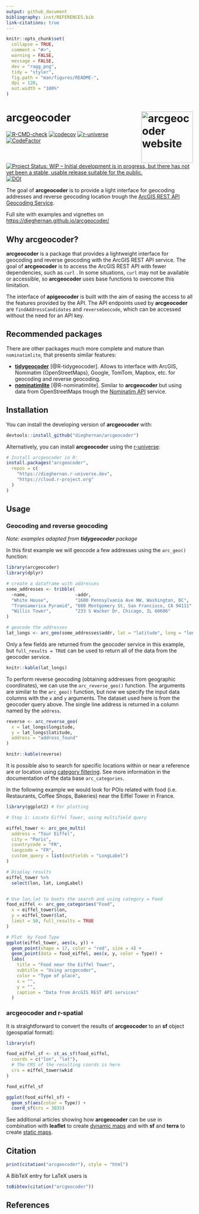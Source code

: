 ```yaml
---
output: github_document
bibliography: inst/REFERENCES.bib
link-citations: true
---
```


<!-- README.md is generated from README.Rmd. Please edit that file -->

```r
knitr::opts_chunk$set(
  collapse = TRUE,
  comment = "#>",
  warning = FALSE,
  message = FALSE,
  dev = "ragg_png",
  tidy = "styler",
  fig.path = "man/figures/README-",
  dpi = 120,
  out.width = "100%"
)
```

# arcgeocoder <a href="https://dieghernan.github.io/arcgeocoder/"><img src="man/figures/logo.png" alt="arcgeocoder website" align="right" height="139"/></a>

<!-- badges: start -->

[![R-CMD-check](https://github.com/dieghernan/arcgeocoder/actions/workflows/check-full.yaml/badge.svg)](https://github.com/dieghernan/arcgeocoder/actions/workflows/check-full.yaml)
[![codecov](https://codecov.io/gh/dieghernan/arcgeocoder/graph/badge.svg)](https://app.codecov.io/gh/dieghernan/arcgeocoder)
[![r-universe](https://dieghernan.r-universe.dev/badges/arcgeocoder)](https://dieghernan.r-universe.dev/arcgeocoder)
[![CodeFactor](https://www.codefactor.io/repository/github/dieghernan/arcgeocoder/badge)](https://www.codefactor.io/repository/github/dieghernan/arcgeocoder)
[![Project Status: WIP -- Initial development is in progress, but there has not
yet been a stable, usable release suitable for the
public.](https://www.repostatus.org/badges/latest/wip.svg)](https://www.repostatus.org/#wip)
[![DOI](https://img.shields.io/badge/DOI-10.5281/zenodo.10495365-blue)](https://doi.org/10.5281/zenodo.10495365)

<!-- badges: end -->

The goal of **arcgeocoder** is to provide a light interface for geocoding
addresses and reverse geocoding location trough the [ArcGIS REST API Geocoding
Service](https://developers.arcgis.com/rest/geocode/api-reference/overview-world-geocoding-service.htm).

Full site with examples and vignettes on
<https://dieghernan.github.io/arcgeocoder/>

## Why **arcgeocoder**?

**arcgeocoder** is a package that provides a lightweight interface for geocoding
and reverse geocoding with the ArcGIS REST API service. The goal of
**arcgeocoder** is to access the ArcGIS REST API with fewer dependencies, such
as `curl` . In some situations, `curl` may not be available or accessible, so
**arcgeocoder** uses base functions to overcome this limitation.

The interface of **apigeocoder** is built with the aim of easing the access to
all the features provided by the API. The API endpoints used by **arcgeocoder**
are `findAddressCandidates` and `reverseGeocode`, which can be accessed without
the need for an API key.

## Recommended packages

There are other packages much more complete and mature than `nominatimlite`,
that presents similar features:

-   [**tidygeocoder**](https://jessecambon.github.io/tidygeocoder/)
    [@R-tidygeocoder]. Allows to interface with ArcGIS, Nominatim
    (OpenStreetMaps), Google, TomTom, Mapbox, etc. for geocoding and reverse
    geocoding.
-   [**nominatimlite**](https://dieghernan.github.io/nominatimlite/)
    [@R-nominatimlite]. Similar to **arcgeocoder** but using data from
    OpenStreetMaps trough the [Nominatim
    API](https://nominatim.org/release-docs/latest/) service.

## Installation

You can install the developing version of **arcgeocoder** with:

```r
devtools::install_github("dieghernan/arcgeocoder")
```

Alternatively, you can install **arcgeocoder** using the
[r-universe](https://dieghernan.r-universe.dev/arcgeocoder):

```r
# Install arcgeocoder in R:
install.packages("arcgeocoder",
  repos = c(
    "https://dieghernan.r-universe.dev",
    "https://cloud.r-project.org"
  )
)
```

## Usage

### Geocoding and reverse geocoding

*Note: examples adapted from **tidygeocoder** package*

In this first example we will geocode a few addresses using the `arc_geo()`
function:

```r
library(arcgeocoder)
library(dplyr)

# create a dataframe with addresses
some_addresses <- tribble(
  ~name,                  ~addr,
  "White House",          "1600 Pennsylvania Ave NW, Washington, DC",
  "Transamerica Pyramid", "600 Montgomery St, San Francisco, CA 94111",
  "Willis Tower",         "233 S Wacker Dr, Chicago, IL 60606"
)

# geocode the addresses
lat_longs <- arc_geo(some_addresses$addr, lat = "latitude", long = "longitude")
```

Only a few fields are returned from the geocoder service in this example, but
`full_results = TRUE` can be used to return all of the data from the geocoder
service.

```r
knitr::kable(lat_longs)
```

To perform reverse geocoding (obtaining addresses from geographic coordinates),
we can use the `arc_reverse_geo()` function. The arguments are similar to the
`arc_geo()` function, but now we specify the input data columns with the `x` and
`y` arguments. The dataset used here is from the geocoder query above. The
single line address is returned in a column named by the `address`.

```r
reverse <- arc_reverse_geo(
  x = lat_longs$longitude,
  y = lat_longs$latitude,
  address = "address_found"
)
```

```r
knitr::kable(reverse)
```

It is possible also to search for specific locations within or near a reference
are or location using [category
filtering](https://developers.arcgis.com/rest/geocode/api-reference/geocoding-category-filtering.htm).
See more information in the documentation of the data base `arc_categories`.

In the following example we would look for POIs related with food (i.e.
Restaurants, Coffee Shops, Bakeries) near the Eiffel Tower in France.

```r
library(ggplot2) # For plotting

# Step 1: Locate Eiffel Tower, using multifield query

eiffel_tower <- arc_geo_multi(
  address = "Tour Eiffel",
  city = "Paris",
  countrycode = "FR",
  langcode = "FR",
  custom_query = list(outFields = "LongLabel")
)

# Display results
eiffel_tower %>%
  select(lon, lat, LongLabel)


# Use lon,lat to boots the search and using category = Food
food_eiffel <- arc_geo_categories("Food",
  x = eiffel_tower$lon,
  y = eiffel_tower$lat,
  limit = 50, full_results = TRUE
)

# Plot  by Food Type
ggplot(eiffel_tower, aes(x, y)) +
  geom_point(shape = 17, color = "red", size = 4) +
  geom_point(data = food_eiffel, aes(x, y, color = Type)) +
  labs(
    title = "Food near the Eiffel Tower",
    subtitle = "Using arcgecoder",
    color = "Type of place",
    x = "",
    y = "",
    caption = "Data from ArcGIS REST API services"
  )
```

### **arcgeocoder** and **r-spatial**

It is straightforward to convert the results of **arcgeocoder** to an **sf**
object (geospatial format):

```r
library(sf)

food_eiffel_sf <- st_as_sf(food_eiffel,
  coords = c("lon", "lat"),
  # The CRS of the resulting coords is here
  crs = eiffel_tower$wkid
)

food_eiffel_sf

ggplot(food_eiffel_sf) +
  geom_sf(aes(color = Type)) +
  coord_sf(crs = 3035)
```

See additional articles showing how **arcgeocoder** can be use in combination
with **leaflet** to create [dynamic
maps](https://dieghernan.github.io/arcgeocoder/articles/ex_leaflet.html) and
with **sf** and **terra** to create [static
maps](https://dieghernan.github.io/arcgeocoder/articles/ex_static.html).

## Citation

```r
print(citation("arcgeocoder"), style = "html")
```

A BibTeX entry for LaTeX users is

```r
toBibtex(citation("arcgeocoder"))
```

## References
